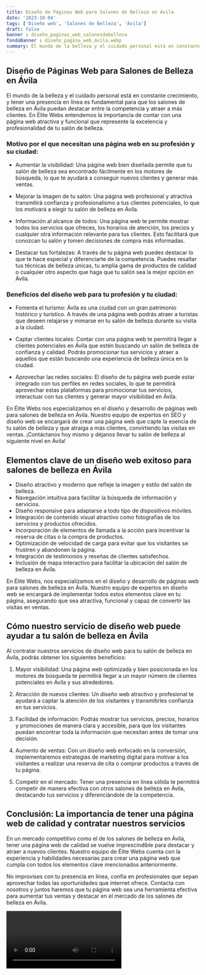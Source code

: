 ```yaml
---
title: Diseño de Páginas Web para Salones de Belleza en Ávila
date: '2023-10-04'
tags: ['Diseño web', 'Salones de Belleza', 'Ávila']
draft: false
banner : diseño_paginas_web_salonesdebelleza
fondoBanner : diseño_pagina_web_ávila.webp
summary: El mundo de la belleza y el cuidado personal está en constante crecimiento, y tener una presencia en línea es fundamental para que los salones de belleza en Ávila puedan destacar entre la competencia y atraer a más clientes. En Élite Webs entendemos la importancia de contar con una página web atractiva y funcional que represente la excelencia y profesionalidad de tu salón de belleza.
---
```


## Diseño de Páginas Web para Salones de Belleza en Ávila

El mundo de la belleza y el cuidado personal está en constante crecimiento, y tener una presencia en línea es fundamental para que los salones de belleza en Ávila puedan destacar entre la competencia y atraer a más clientes. En Élite Webs entendemos la importancia de contar con una página web atractiva y funcional que represente la excelencia y profesionalidad de tu salón de belleza.

### Motivo por el que necesitan una página web en su profesión y su ciudad:

- Aumentar la visibilidad: Una página web bien diseñada permite que tu salón de belleza sea encontrado fácilmente en los motores de búsqueda, lo que te ayudará a conseguir nuevos clientes y generar más ventas.

- Mejorar la imagen de tu salón: Una página web profesional y atractiva transmitirá confianza y profesionalismo a tus clientes potenciales, lo que los motivará a elegir tu salón de belleza en Ávila.

- Información al alcance de todos: Una página web te permite mostrar todos los servicios que ofreces, los horarios de atención, los precios y cualquier otra información relevante para tus clientes. Esto facilitará que conozcan tu salón y tomen decisiones de compra más informadas.

- Destacar tus fortalezas: A través de tu página web puedes destacar lo que te hace especial y diferenciarte de la competencia. Puedes resaltar tus técnicas de belleza únicas, tu amplia gama de productos de calidad o cualquier otro aspecto que haga que tu salón sea la mejor opción en Ávila.

### Beneficios del diseño web para tu profesión y tu ciudad:

- Fomenta el turismo: Ávila es una ciudad con un gran patrimonio histórico y turístico. A través de una página web podrás atraer a turistas que deseen relajarse y mimarse en tu salón de belleza durante su visita a la ciudad.

- Captar clientes locales: Contar con una página web te permitirá llegar a clientes potenciales en Ávila que estén buscando un salón de belleza de confianza y calidad. Podrás promocionar tus servicios y atraer a aquellos que están buscando una experiencia de belleza única en la ciudad.

- Aprovechar las redes sociales: El diseño de tu página web puede estar integrado con tus perfiles en redes sociales, lo que te permitirá aprovechar estas plataformas para promocionar tus servicios, interactuar con tus clientes y generar mayor visibilidad en Ávila.

En Élite Webs nos especializamos en el diseño y desarrollo de páginas web para salones de belleza en Ávila. Nuestro equipo de expertos en SEO y diseño web se encargará de crear una página web que capte la esencia de tu salón de belleza y que atraiga a más clientes, convirtiendo las visitas en ventas. ¡Contáctanos hoy mismo y déjanos llevar tu salón de belleza al siguiente nivel en Ávila!

<GifSeo />

<Cta />

## Elementos clave de un diseño web exitoso para salones de belleza en Ávila

- Diseño atractivo y moderno que refleje la imagen y estilo del salón de belleza.
- Navegación intuitiva para facilitar la búsqueda de información y servicios.
- Diseño responsive para adaptarse a todo tipo de dispositivos móviles.
- Integración de contenido visual atractivo como fotografías de los servicios y productos ofrecidos.
- Incorporación de elementos de llamada a la acción para incentivar la reserva de citas o la compra de productos.
- Optimización de velocidad de carga para evitar que los visitantes se frustren y abandonen la página.
- Integración de testimonios y reseñas de clientes satisfechos.
- Inclusión de mapa interactivo para facilitar la ubicación del salón de belleza en Ávila.

En Élite Webs, nos especializamos en el diseño y desarrollo de páginas web para salones de belleza en Ávila. Nuestro equipo de expertos en diseño web se encargará de implementar todos estos elementos clave en tu página, asegurando que sea atractiva, funcional y capaz de convertir las visitas en ventas.

## Cómo nuestro servicio de diseño web puede ayudar a tu salón de belleza en Ávila

Al contratar nuestros servicios de diseño web para tu salón de belleza en Ávila, podrás obtener los siguientes beneficios:

1. Mayor visibilidad: Una página web optimizada y bien posicionada en los motores de búsqueda te permitirá llegar a un mayor número de clientes potenciales en Ávila y sus alrededores. 

2. Atracción de nuevos clientes: Un diseño web atractivo y profesional te ayudará a captar la atención de los visitantes y transmitirles confianza en tus servicios.

3. Facilidad de información: Podrás mostrar tus servicios, precios, horarios y promociones de manera clara y accesible, para que los visitantes puedan encontrar toda la información que necesitan antes de tomar una decisión.

4. Aumento de ventas: Con un diseño web enfocado en la conversión, implementaremos estrategias de marketing digital para motivar a los visitantes a realizar una reserva de cita o comprar productos a través de tu página.

5. Competir en el mercado: Tener una presencia en línea sólida te permitirá competir de manera efectiva con otros salones de belleza en Ávila, destacando tus servicios y diferenciándote de la competencia.

## Conclusión: La importancia de tener una página web de calidad y contratar nuestros servicios

En un mercado competitivo como el de los salones de belleza en Ávila, tener una página web de calidad se vuelve imprescindible para destacar y atraer a nuevos clientes. Nuestro equipo de Élite Webs cuenta con la experiencia y habilidades necesarias para crear una página web que cumpla con todos los elementos clave mencionados anteriormente.

No improvises con tu presencia en línea, confía en profesionales que sepan aprovechar todas las oportunidades que internet ofrece. Contacta con nosotros y juntos haremos que tu página web sea una herramienta efectiva para aumentar tus ventas y destacar en el mercado de los salones de belleza en Ávila.

<Video />

<CtaBot job='Salones de Belleza' city='Ávila'/>

<Gmaps query='Ávila+españa+maps' />